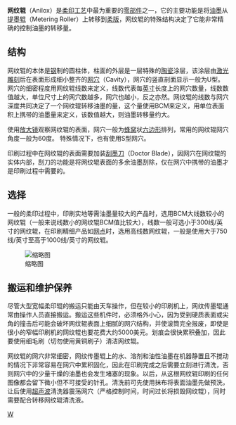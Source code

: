 '''网纹辊'''（Anilox）是[[柔印|柔印]][[工艺|工艺]]中最为重要的[[零部件|零部件]]之一，它的主要功能是将[[油墨|油墨]]从[[提墨辊|提墨辊]]（Metering Roller）上转移到[[柔版|柔版]]，网纹辊的特殊结构决定了它能非常精确的控制油墨的转移量。

==结构==
网纹辊的本体是[[钢|钢]]制的圆柱体，柱面的外层是一层特殊的[[陶瓷|陶瓷]]涂层，该涂层由[[激光|激光]][[雕刻|雕刻]]后在表面形成细小整齐的[[网穴|网穴]]（Cavity），网穴的竖直剖面显示一般为U型。网穴的细密程度用网纹辊线数来定义，线数代表每[[英寸|英寸]]长度上的网穴数量，线数数值越大，单位尺寸上的网穴数越多，网穴也越小，反之亦然。网纹辊的线数与网穴深度共同决定了一个网纹辊转移油墨的量，这个量使用BCM来定义，用单位表面积上携带的油墨量来定义，该数值越大，则油墨转移量约大。

使用[[放大镜|放大镜]]观察网纹辊的表面，网穴一般为[[蜂窝|蜂窝]]状[[六边形|六边形]]排列，常用的网纹辊网穴角度一般为60度。 特殊情况下，也有使用S型网穴。

印刷过程中在网纹辊的表面需要加装[[刮墨刀|刮墨刀]]（Doctor Blade），因网穴在网纹辊的实体内部，刮刀的功能是将网纹辊表面的多余油墨刮除，仅在网穴中携带的油墨才是印刷过程中需要的。

==选择==
一般的柔印过程中，印刷实地等需油墨量较大的产品时，选用BCM大线数较小的网纹辊（一般来说线数小的网纹辊BCM值比较大），线数一般可选小于300线/英寸的网纹辊，在印刷精细产品如[[网点|网点]]时，选用高线数网纹辊，一般是使用大于750线/英寸至高于1000线/英寸的网纹辊。

[[File:Meridian_Lid_down.jpg|缩略图]]
== 搬运和维护保养==
尽管大型宽幅柔印辊的搬运只能由天车操作，但在较小的印刷机上，网纹传墨辊通常由操作人员直接搬运。搬运这些机件时，必须格外小心，因为受到硬质表面或尖角的撞击后可能会破坏网纹辊表面上细腻的网穴结构，并使滚筒完全报废，即使是很小的窄幅印刷机的网纹辊也要花费大约5000美元。划痕会很快累积叠加，因此要使用细毛刷（切勿使用黄铜刷子）清洁网纹辊。

网纹辊的网穴非常细密，网纹传墨辊上的水、溶剂和油性油墨在机器静置且不搅动的情况下非常容易在网穴中累积固化，因此在印刷完成之后需要立刻进行清洗，否则网穴中的少量干燥的油墨也会发生堵塞的现象。以后，从这根网纹辊印刷的任何图像都会留下微小但不可接受的针孔。清洗前可先使用抹布将表面油墨先做预洗，让后使用[[超声波|超声波]]清洗器震荡网穴（严格控制时间，时间过长将损毁网纹辊），同时需要配合转移网纹辊清洗液。

[[Category:印刷|W]]